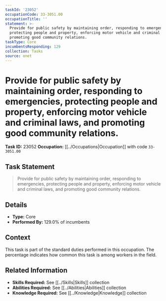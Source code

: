 ```yaml
---
taskId: '23052'
occupationCode: 33-3051.00
occupationTitle: ''
statement: >-
  Provide for public safety by maintaining order, responding to emergencies,
  protecting people and property, enforcing motor vehicle and criminal laws, and
  promoting good community relations.
taskType: Core
incumbentsResponding: 129
collection: Tasks
source: onet
---
```

# Provide for public safety by maintaining order, responding to emergencies, protecting people and property, enforcing motor vehicle and criminal laws, and promoting good community relations.

**Task ID:** 23052
**Occupation:** [[../Occupations|Occupation]] with code `33-3051.00`

## Task Statement

> Provide for public safety by maintaining order, responding to emergencies, protecting people and property, enforcing motor vehicle and criminal laws, and promoting good community relations.

## Details

- **Type:** Core
- **Performed By:** 129.0% of incumbents

## Context

This task is part of the standard duties performed in this occupation. The percentage indicates how common this task is among workers in the field.

## Related Information

- **Skills Required:** See [[../Skills|Skills]] collection
- **Abilities Required:** See [[../Abilities|Abilities]] collection
- **Knowledge Required:** See [[../Knowledge|Knowledge]] collection
